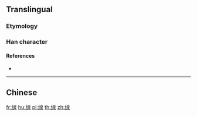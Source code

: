 {{character info/new}}
{{also|線}}
==Translingual==

===Etymology===
{{Han simp|線|f=糹|t=纟}}

===Han character===
{{Han char|rn=120|rad=纟|as=09|sn=12|four=|canj=VMHAE|ids=⿰纟泉}}

====References====
* {{Han ref|kx=0944.251|hdz=53428.051|uh=7F10|ud=32528}}

----

==Chinese==
{{zh-see|線||surname}}

[[fr:缐]]
[[hu:缐]]
[[pl:缐]]
[[th:缐]]
[[zh:缐]]